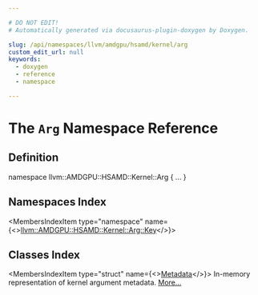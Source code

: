 ```yaml
---

# DO NOT EDIT!
# Automatically generated via docusaurus-plugin-doxygen by Doxygen.

slug: /api/namespaces/llvm/amdgpu/hsamd/kernel/arg
custom_edit_url: null
keywords:
  - doxygen
  - reference
  - namespace

---
```





# The `Arg` Namespace Reference

<DoxygenPage pluginConfig={pluginConfig}>



## Definition

<CodeBlock>namespace llvm::AMDGPU::HSAMD::Kernel::Arg &#123; ... &#125;</CodeBlock>

## Namespaces Index

<MembersIndex>

<MembersIndexItem
  type="namespace"
  name={<><a href="/docs/api/namespaces/llvm/amdgpu/hsamd/kernel/arg/key">llvm::AMDGPU::HSAMD::Kernel::Arg::Key</a></>}>
</MembersIndexItem>

</MembersIndex>

## Classes Index

<MembersIndex>

<MembersIndexItem
  type="struct"
  name={<><a href="/docs/api/structs/llvm/amdgpu/hsamd/kernel/arg/metadata">Metadata</a></>}>
In-memory representation of kernel argument metadata. <a href="/docs/api/structs/llvm/amdgpu/hsamd/kernel/arg/metadata/#details">More...</a>
</MembersIndexItem>

</MembersIndex>


</DoxygenPage>
